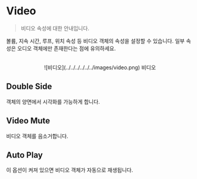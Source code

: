 # Video

> 비디오 속성에 대한 안내입니다.

볼륨, 지속 시간, 루프, 위치 속성 등 비디오 객체의 속성을 설정할 수 있습니다. 일부 속성은 오디오 객체에만 존재한다는 점에 유의하세요.

<br />

<center>![비디오](../../../../../../images/video.png) 비디오</center>

## Double Side

객체의 양면에서 시각화를 가능하게 합니다.

## Video Mute

비디오 객체를 음소거합니다.

## Auto Play

이 옵션이 켜져 있으면 비디오 객체가 자동으로 재생됩니다.
